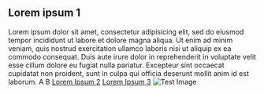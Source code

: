 == Lorem ipsum 1 {{a:LoremIpsum1}} ==
Lorem ipsum dolor sit amet, consectetur adipisicing elit, sed do eiusmod tempor incididunt ut labore et dolore magna aliqua. Ut enim ad minim veniam, quis nostrud exercitation ullamco laboris nisi ut aliquip ex ea commodo consequat. Duis aute irure dolor in reprehenderit in voluptate velit esse cillum dolore eu fugiat nulla pariatur. Excepteur sint occaecat cupidatat non proident, sunt in culpa qui officia deserunt mollit anim id est laborum.
{{a:AnchorA}}A {{a:AnchorB}}B
[[LoremIpsum2|Lorem Ipsum 2]] [[LoremIpsum3|Lorem Ipsum 3]]
[[Image:../images/testImage.png|Test Image]]
